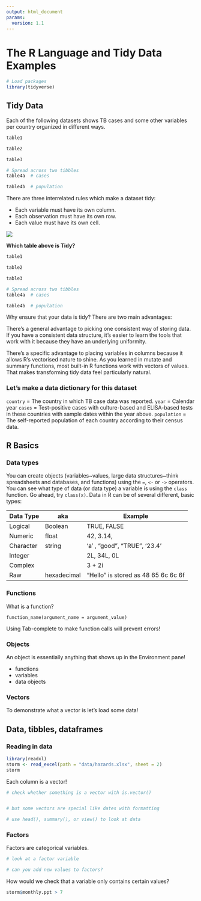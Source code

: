 ```yaml
---
output: html_document
params:
  version: 1.1
---
```


# The R Language and Tidy Data Examples {-}


```r
# Load packages 
library(tidyverse)
```

## Tidy Data

Each of the following datasets shows TB cases and some other variables per country organized in different ways.

```r
table1

table2

table3

# Spread across two tibbles
table4a  # cases

table4b  # population
```

There are three interrelated rules which make a dataset tidy:

-   Each variable must have its own column.
-   Each observation must have its own row.
-   Each value must have its own cell.

![](https://d33wubrfki0l68.cloudfront.net/6f1ddb544fc5c69a2478e444ab8112fb0eea23f8/91adc/images/tidy-1.png)

**Which table above is Tidy?**

```r
table1

table2

table3

# Spread across two tibbles
table4a  # cases

table4b  # population
```

Why ensure that your data is tidy? There are two main advantages:

There’s a general advantage to picking one consistent way of storing data. If you have a consistent data structure, it’s easier to learn the tools that work with it because they have an underlying uniformity.

There’s a specific advantage to placing variables in columns because it allows R’s vectorised nature to shine. As you learned in mutate and summary functions, most built-in R functions work with vectors of values. That makes transforming tidy data feel particularly natural.

### Let's make a data dictionary for this dataset

`country` = The country in which TB case data was reported. `year` = Calendar year `cases` = Test-positive cases with culture-based and ELISA-based tests in these countries with sample dates within the year above. `population` = The self-reported population of each country according to their census data.

## R Basics

### Data types

You can create objects (variables\~values, large data structures\~think spreadsheets and databases, and functions) using the `=`, `<-` or `->` operators. You can see what type of data (or data type) a variable is using the `class` function. Go ahead, try `class(x)`. Data in R can be of several different, basic types:

| Data Type | aka         | Example                             |
|-----------|-------------|-------------------------------------|
| Logical   | Boolean     | TRUE, FALSE                         |
| Numeric   | float       | 42, 3.14,                           |
| Character | string      | 'a' , "good", "TRUE", '23.4'        |
| Integer   |             | 2L, 34L, 0L                         |
| Complex   |             | 3 + 2i                              |
| Raw       | hexadecimal | "Hello" is stored as 48 65 6c 6c 6f |

### Functions

What is a function?

`function_name(argument_name = argument_value)`

Using Tab-complete to make function calls will prevent errors!


### Objects

An object is essentially anything that shows up in the Environment pane!

- functions
- variables
- data objects

### Vectors

To demonstrate what a vector is let's load some data!

## Data, tibbles, dataframes


### Reading in data


```r
library(readxl)
storm <- read_excel(path = "data/hazards.xlsx", sheet = 2)
storm
```

Each column is a vector!

```r
# check whether something is a vector with is.vector()


# but some vectors are special like dates with formatting


```



```r
# use head(), summary(), or view() to look at data

```


### Factors

Factors are categorical variables.

```r
# look at a factor variable

# can you add new values to factors? 

```



How would we check that a variable only contains certain values?

```r
storm$monthly.ppt > 7

```

